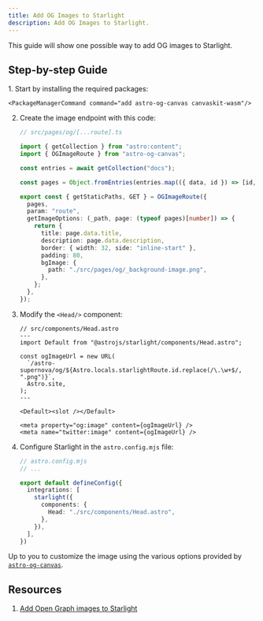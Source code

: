```yaml
---
title: Add OG Images to Starlight
description: Add OG Images to Starlight.
---
```



This guide will show one possible way to add OG images to Starlight.

## Step-by-step Guide

<Steps>
1.  Start by installing the required packages:
    
    <PackageManagerCommand command="add astro-og-canvas canvaskit-wasm"/>

2.  Create the image endpoint with this code:

    ```ts
    // src/pages/og/[...route].ts

    import { getCollection } from "astro:content";
    import { OGImageRoute } from "astro-og-canvas";

    const entries = await getCollection("docs");

    const pages = Object.fromEntries(entries.map(({ data, id }) => [id, { data }]));

    export const { getStaticPaths, GET } = OGImageRoute({
      pages,
      param: "route",
      getImageOptions: (_path, page: (typeof pages)[number]) => {
        return {
          title: page.data.title,
          description: page.data.description,
          border: { width: 32, side: "inline-start" },
          padding: 80,
          bgImage: {
            path: "./src/pages/og/_background-image.png",
          },
        };
      },
    });
    ```

3.  Modify the `<Head/>` component:

    ```astro
    // src/components/Head.astro
    ---
    import Default from "@astrojs/starlight/components/Head.astro";

    const ogImageUrl = new URL(
      `/astro-supernova/og/${Astro.locals.starlightRoute.id.replace(/\.\w+$/, ".png")}`,
      Astro.site,
    );
    ---

    <Default><slot /></Default>

    <meta property="og:image" content={ogImageUrl} />
    <meta name="twitter:image" content={ogImageUrl} />
    ```

4.  Configure Starlight in the `astro.config.mjs` file:

    ```ts ins={8}
    // astro.config.mjs
    // ...

    export default defineConfig({
      integrations: [
        starlight({
          components: {
            Head: "./src/components/Head.astro",
          },
        }),
      ],
    })
    ```

</Steps>

Up to you to customize the image using the various options provided by [`astro-og-canvas`](https://github.com/delucis/astro-og-canvas/tree/latest/packages/astro-og-canvas#image-options).

## Resources

1. [Add Open Graph images to Starlight](https://hideoo.dev/notes/starlight-og-images)
